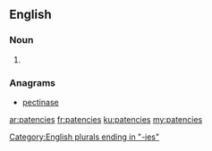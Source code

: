 ==English==

===Noun===
{{head|en|noun plural form}}

# {{plural of|patency|lang=en}}

===Anagrams===
* [[pectinase#English|pectinase]]

[[Category:English plurals ending in "-ies"]]

[[ar:patencies]]
[[fr:patencies]]
[[ku:patencies]]
[[my:patencies]]